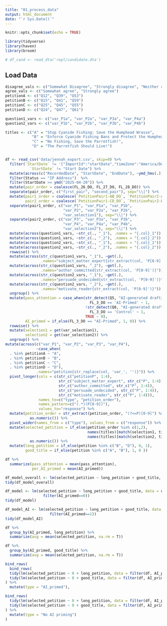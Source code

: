 ```yaml
---
title: "01_process_data"
output: html_document
date: "`r Sys.Date()`"
---
```


```r
knitr::opts_chunk$set(echo = TRUE)

library(tidyverse)
library(haven)
library(broom)

# df_cand <- read_dta('repl/candidate.dta')
```

## Load Data

```r
disagree_vals <- c("Somewhat Disagree", "Strongly disagree", "Neither agree nor disagree")
agree_vals <- c("Somewhat agree", "Strongly agree")
petitionA <- c("Q12", "Q39", "Q53")
petitionB <- c("Q15", "Q41", "Q59")
petitionC <- c("Q25", "Q45", "Q55")
petitionD <- c("Q24", "Q47", "Q61")

question1_vars <- c("var_P1a", "var_P2a", "var_P3a", "var_P4a")
question2_vars <- c("var_P1b", "var_P2b", "var_P3b", "var_P4b")

titles <- c("A" = "Stop Cyanide Fishing: Save the Humphead Wrasse",
            "B" = "Enforce Cyanide Fishing Bans and Protect the Humphead Wrasse",
            "C" = "No Fishing, Save the Parrotfish!",
            "D" = "The Parrotfish Should Live!")


df <- read_csv('data/jennah_export.csv', skip=0) %>% 
  filter(`StartDate` != '{"ImportId":"startDate","timeZone":"America/Denver"}' &
           `StartDate` != "Start Date") %>% 
  mutate(across(c("RecordedDate", "StartDate", "EndDate"), ~ymd_hms(.))) %>% 
  filter(Status == "IP Address")  %>% 
  filter(StartDate >= ymd("2025-04-20")) %>% 
  mutate(pair_order = coalesce(FL_26_DO, FL_27_DO, FL_28_DO)) %>% 
  separate(pair_order, c("first_pair", "second_pair"), sep="\\|") %>% 
  mutate(pair1_order = coalesce(`PetitionPair1-AB_DO`, `PetitionPair2-AC_DO`, `PetitionPair3-A/D_DO`),
         pair2_order = coalesce(`PetitionPair1-CD_DO`, `PetitionPair2-BD_DO`, `PetitionPair3-B/C_DO`)) %>% 
  separate(pair1_order, c("var_P1", "var_P1a", "var_P1b", 
                          "var_P2", "var_P2a", "var_P2b", 
                          "var_selection1"), sep="\\|") %>%
  separate(pair2_order, c("var_P3", "var_P3a", "var_P3b", 
                          "var_P4", "var_P4a", "var_P4b", 
                          "var_selection2"), sep="\\|") %>% 
  mutate(across(question1_vars, ~str_c(., "_1"), .names = "{.col}_1")) %>% 
  mutate(across(question1_vars, ~str_c(., "_2"), .names = "{.col}_2")) %>% 
  mutate(across(question2_vars, ~str_c(., "_1"), .names = "{.col}_1")) %>% 
  mutate(across(question2_vars, ~str_c(., "_2"), .names = "{.col}_2")) %>% 
  rowwise() %>% 
  mutate(across(str_c(question1_vars, "_1"), ~get(.), 
                .names="subject_matter_expert{str_extract(col, 'P[0-9]')}")) %>% 
  mutate(across(str_c(question1_vars, "_2"), ~get(.), 
                .names="author_committed{str_extract(col, 'P[0-9]')}")) %>% 
  mutate(across(str_c(question2_vars, "_1"), ~get(.), 
                .names="persuade_undecided{str_extract(col, 'P[0-9]')}")) %>% 
  mutate(across(str_c(question2_vars, "_2"), ~get(.), 
                .names="motivate_reader{str_extract(col, 'P[0-9]')}")) %>% 
  ungroup() %>% 
  mutate(pass_attention = case_when(str_detect(Q5, "AI-generated drafting") &
                                      FL_3_DO == 'AI-Primed' ~ 1,
                                    !str_detect(Q8, "AI-generated drafting") &
                                      FL_3_DO == 'Control' ~ 1,
                                    TRUE ~ 0),
         AI_primed = if_else(FL_3_DO == "AI-Primed", 1, 0)) %>%
  rowwise() %>%
  mutate(selection1 = get(var_selection1),
         selection2 = get(var_selection2)) %>%
  ungroup() %>% 
mutate(across(c("var_P1", "var_P2", "var_P3", "var_P4"), 
              ~case_when(
  . %in% petitionA ~ "A",
  . %in% petitionB ~ "B",
  . %in% petitionC ~ "C",
  . %in% petitionD ~ "D"),
              .names="petition{str_replace(col, 'var_', '')}")) %>% 
  pivot_longer(cols = c(str_c("petitionP", 1:4),
                        str_c("subject_matter_expert", str_c("P", 1:4)),
                        str_c("author_committed", str_c("P", 1:4)),
                        str_c("persuade_undecided", str_c("P", 1:4)),
                        str_c("motivate_reader", str_c("P", 1:4))), 
               names_to=c("type", "petition_order"),
               names_pattern=c("(.*)(P[0-9])"),
               values_to="response") %>% 
  mutate(petition_order = str_extract(petition_order, "(?<=P)[0-9]") %>% 
           as.numeric()) %>% 
  pivot_wider(names_from = c("type"), values_from = c("response")) %>%
  mutate(selected_petition = if_else(petition_order %in% c(1,2),
                                     names(titles)[match(selection1, titles)]==petition,
                                     names(titles)[match(selection2, titles)]==petition) %>% 
           as.numeric()) %>% 
  mutate(long_petition = if_else(petition %in% c("B", "D"), 0, 1),
         good_title = if_else(petition %in% c("A", "B"), 1, 0 ))
```

```r
df %>% 
  summarize(pass_attention = mean(pass_attention),
            per_AI_primed = mean(AI_primed))
```
```r
df_model_overall <- lm(selected_petition ~ long_petition + good_title, data = df)
tidy(df_model_overall)

df_model <- lm(selected_petition ~ long_petition + good_title, data = df %>% 
                 filter(AI_primed==0))
tidy(df_model)

df_model_AI <- lm(selected_petition ~ long_petition + good_title, data = df %>% 
                    filter(AI_primed==1))
tidy(df_model_AI)

df %>% 
  group_by(AI_primed, long_petition) %>% 
  summarize(avg = mean(selected_petition, na.rm = T))

df %>% 
  group_by(AI_primed, good_title) %>% 
  summarize(avg = mean(selected_petition, na.rm = T))

bind_rows(
  bind_rows(
  tidy(lm(selected_petition ~ 0 + long_petition, data = filter(df, AI_primed==1))),
  tidy(lm(selected_petition ~ 0 + good_title, data = filter(df, AI_primed==1)))
) %>% 
  mutate(type = "AI_primed"),

bind_rows(
  tidy(lm(selected_petition ~ 0 + long_petition, data = filter(df, AI_primed==0))),
  tidy(lm(selected_petition ~ 0 + good_title, data = filter(df, AI_primed==0)))
) %>% 
  mutate(type = "No AI priming")
)
```


